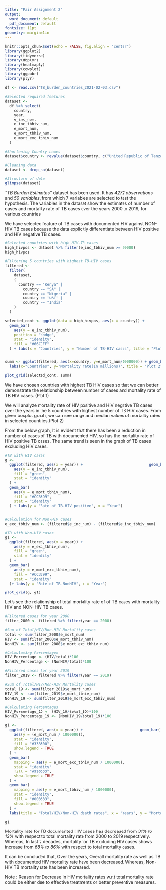---
title: "Pair Assignment 2"
output:
  word_document: default
  pdf_document: default
fontsize: 11pt
geometry: margin=1in
---

```{r setup, include=FALSE}
knitr::opts_chunk$set(echo = FALSE, fig.align = "center")
library(ggplot2)
library(tidyverse)
library(dbplyr)
library(heatmaply)
library(cowplot)
library(ggpubr)
library(plyr)
```

```{r Preparing-data}
df <- read.csv("TB_burden_countries_2021-02-03.csv")

#Selected required features
dataset <-
  df %>% select(
    country,
    year,
    e_inc_num,
    e_inc_tbhiv_num,
    e_mort_num,
    e_mort_tbhiv_num,
    e_mort_exc_tbhiv_num
  )

#Shortening Country names
dataset$country <- revalue(dataset$country, c("United Republic of Tanzania" = "URT", "South Africa" = "SA", "Mozambique" = "Moz"))

#Cleaning data
dataset <- drop_na(dataset)

#Structure of data
glimpse(dataset)
```
*"TB Burden Estimates"* dataset has been used. It has *4272 observations* and *50 variables*, from which 7 variables are selected to test the hypothesis. The variables in the dataset show the estimates of number of cases and mortality rate of TB cases over the years 2000 to 2019, for various countries.

We have selected feature of TB cases with documented HIV against NON-HIV TB cases because the data explicitly differentiate between HIV positive and HIV negative TB cases.

```{r Pre-processing, fig.width=10, fig.height=3}

#Selected countries with high HIV-TB cases
high_hivpos <- dataset %>% filter(e_inc_tbhiv_num >= 50000)
high_hivpos

#Filtering 5 countries with highest TB-HIV cases
filtered <-
  filter(
    dataset,
    (
      country == "Kenya" |
        country == "SA" |
        country == "Nigeria" |
        country == "URT" |
        country == "India"
    )
  )

selected_cont <- ggplot(data = high_hivpos, aes(x = country)) +
  geom_bar(
    aes(y = e_inc_tbhiv_num),
    position = "dodge",
    stat = "identity",
    fill = "#66CCFF"
  ) + labs(x = "Countries", y = "Number of TB-HIV cases", title = "Plot 1") 


summ <- ggplot(filtered, aes(x=country, y=e_mort_num/1000000)) + geom_boxplot(fill="pink") + 
  labs(x="Countries", y="Mortality rate(In millions)", title = "Plot 2")

plot_grid(selected_cont, summ)
```
We have chosen countries with highest TB HIV cases so that we can better demonstrate the relationship between number of cases and mortality rate of TB HIV cases. (Plot 1)

We will analyze mortality rate of HIV positive and HIV negative TB cases over the years in the 5 countries with highest number of TB HIV cases.
From given boxplot graph, we can see range and median values of mortality rates in selected countries.(Plot 2)

From the below graph, It is evident that there has been a reduction in number of cases of TB with documented HIV, so has the mortality rate of HIV positive TB cases. The same trend is seen in the graph of TB cases excluding HIV cases.

```{r Testing, fig.height=3, fig.width=7}

#TB with HIV cases
g <-
  ggplot(filtered, aes(x = year)) +                              geom_bar(
    aes(y = e_inc_tbhiv_num),
    fill = "green",
    stat = "identity"
  ) +
  geom_bar(
    aes(y = e_mort_tbhiv_num),
    fill = "#CC3399",
    stat = "identity"
  ) + labs(y = "Rate of TB-HIV positive", x = "Year") 


#Calculation for Non-HIV cases
e_exc_tbhiv_num <- (filtered$e_inc_num) - (filtered$e_inc_tbhiv_num)

#TB with Non-HIV cases
g1 <-
  ggplot(filtered, aes(x = year)) +                                    geom_bar(
    aes(y = e_exc_tbhiv_num),
    fill = "green",
    stat = "identity"
  ) +
  geom_bar(
    aes(y = e_mort_exc_tbhiv_num),
    fill = "#CC3399",
    stat = "identity"
  )+ labs(y = "Rate of TB-NonHIV", x = "Year") 

plot_grid(g, g1)

```
Let's see the relationship of total mortality rate of of TB cases with mortality HIV and NON-HIV TB cases.

```{r Calculation}

#Filtered cases for year 2000
filter_2000 <- filtered %>% filter(year == 2000) 

#Sum of Total/HIV/Non-HIV Mortality cases
total <- sum(filter_2000$e_mort_num)
HIV <- sum(filter_2000$e_mort_tbhiv_num)
NonHIV <- sum(filter_2000$e_mort_exc_tbhiv_num)

#Calculating Percentages
HIV_Percentage <- (HIV/total)*100
NonHIV_Percentage <- (NonHIV/total)*100

#Filtered cases for year 2019
filter_2019 <- filtered %>% filter(year == 2019)

#Sum of Total/HIV/Non-HIV Mortality cases
total_19 <- sum(filter_2019$e_mort_num)
HIV_19 <- sum(filter_2019$e_mort_tbhiv_num)
NonHIV_19 <- sum(filter_2019$e_mort_exc_tbhiv_num)

#Calculating Percentages
HIV_Percentage_19 <- (HIV_19/total_19)*100
NonHIV_Percentage_19 <- (NonHIV_19/total_19)*100
```

```{r Hypothesis, fig.height=4, fig.width=8}

g1 <-
  ggplot(filtered, aes(x = year)) +                          geom_bar(
    aes(y = (e_mort_num / 1000000)),
    stat = "identity",
    fill = "#333300",
    show.legend = TRUE
  ) +
  geom_bar(
    mapping = aes(y = e_mort_exc_tbhiv_num / 1000000),
    stat = "identity"        ,
    fill = "#990033",
    show.legend = TRUE
  ) +
  geom_bar(
    mapping = aes(y = e_mort_tbhiv_num / 1000000),
    stat = "identity",
    fill = "#003333",
    show.legend = TRUE
  ) +                             
  labs(title = "Total/HIV/Non-HIV death rates", x = "Years", y = "Mortality Rates(In millions)")

g1

```
Mortality rate for TB documented HIV cases has decreased from *31% to 13%* with respect to total mortality rate from 2000 to 2019 respectively. Whereas, In last 2 decades, mortality for TB excluding HIV cases shows increase from *68% to 86%* with respect to total mortality cases.

It can be concluded that, Over the years, Overall mortality rate as well as TB with documented HIV mortality rate have been decreased. Whereas, Non-HIV TB mortality rate has been increased.

Note : Reason for Decrease in HIV mortality rates w.r.t total mortality rate could be either due to effective treatments or better preventive measures.    